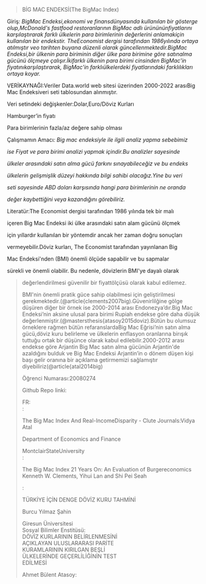 > BİG MAC ENDEKSİ(The BigMac Index)

Giriş*: BigMac Endeksi,ekonomi ve finansdünyasında kullanılan bir gösterge
olup,McDonald\'s fastfood restoranlarının BigMac adlı ürünününfiyatlarını
karşılaştırarak farklı ülkelerin para birimlerinin değerlerini anlamakiçin
kullanılan bir endekstir. TheEconomist dergisi tarafından 1986yılında ortaya
atılmıştır veo tarihten buyana düzenli olarak güncellenmektedir.BigMac
Endeksi,bir ülkenin para biriminin diğer ülke para birimine göre satınalma
gücünü ölçmeye çalışır.İkifarklı ülkenin para birimi cinsinden BigMac\'in
fiyatınıkarşılaştırarak,
BigMac\'in farklıülkelerdeki fiyatlarındaki farklılıkları ortaya koyar.*

VERİKAYNAĞI:Veriler Data.world web sitesi üzerinden 2000-2022 arasıBig
Mac
Endeksiveri seti tablosundan alınmıştır.

Veri setindeki değişkenler:Dolar,Euro/Döviz Kurları

Hamburger'in fiyatı

Para birimlerinin fazla/az değere sahip olması

Çalışmamın Amacı*: Big mac endeksiyle ile ilgili analiz yapma sebebimiz*

*ise Fiyat ve para birimi analizi yapmak içindir.Bu analizler sayesinde*

*ülkeler arasındaki satın alma gücü farkını sınayabileceğiz ve bu
endeks*

*ülkelerin gelişmişlik düzeyi hakkında bilgi sahibi olacağız.Yine bu
veri*

*seti sayesinde ABD doları karşısında hangi para birimlerinin ne oranda*

*değer kaybettiğini veya kazandığını görebiliriz.*

Literatür:The Economist dergisi tarafından 1986 yılında tek bir malı

içeren Big Mac Endeksi iki ülke arasındaki satın alam gücünü ölçmek

için yıllardır kullanılan bir yöntemdir ancak her zaman doğru sonuçları

vermeyebilir.Döviz kurları, The Economist tarafından yayınlanan Big

Mac Endeksi\'nden (BMI) önemli ölçüde sapabilir ve bu sapmalar

sürekli ve önemli olabilir. Bu nedenle, dövizlerin BMI\'ye dayalı olarak

> değerlendirilmesi güvenilir bir fiyattölçüsü olarak kabul edilemez.
>
> BMI\'nin önemli pratik güce sahip olabilmesi için geliştirilmesi\
> gerekmektedir.(@article{clements2007big).Güvenirlilğine gölge düşüren
> diğer bir örnek ise 2000-2014 arası Endonezya'dır.Big Mac Endeksi'nin
> aksine ulusal para birimi Rupiah endekse göre daha düşük
> değerlenmiştir.(@mastersthesis{atasoy2015doviz).Bütün bu olumsuz
> örneklere rağmen bütün refaranslardaBig Mac Eğrisi'nin satın alma
> gücü,döviz kuru belirleme ve ülkelerin enflasyon oranlarına birışık
> tuttuğu ortak bir düşünce olarak kabul edilebilir.2000-2012 arası
> endekse göre Arjantin Big Mac satın alma gücünün Arjantin\'de
> azaldığını bulduk ve Big Mac Endeksi Arjantin'in o dönem düşen kişi
> başı gelir oranına bir açıklama getirmemizi sağlamıştır\
> diyebiliriz(@article{atal2014big)
>
> Öğrenci Numarası:20080274
>
> Github Repo linki:
>
> FR:\
> :
>
> The Big Mac Index And Real-IncomeDisparity - Clute Journals:Vidya Atal
>
> Department of Economics and Finance
>
> MontclairStateUniversity\
> :
>
> The Big Mac Index 21 Years On: An Evaluation of Burgereconomics
> Kenneth W. Clements, Yihui Lan and Shi Pei Seah
>
> :
>
> TÜRKİYE İÇİN DENGE DÖVİZ KURU TAHMİNİ
>
> Burcu Yılmaz Şahin
>
> Giresun Üniversitesi\
> Sosyal Bilimler Enstitüsü:\
> DÖVİZ KURLARININ BELİRLENMESİNİ\
> AÇIKLAYAN ULUSLARARASI PARİTE\
> KURAMLARININ KIRILGAN BEŞLİ\
> ÜLKELERİNDE GEÇERLİLİĞİNİN TEST\
> EDİLMESİ
>
> Ahmet Bülent Atasoy:
